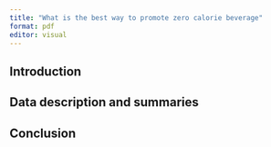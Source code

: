 ```yaml
---
title: "What is the best way to promote zero calorie beverage"
format: pdf
editor: visual
---
```


## Introduction

## Data description and summaries

## Conclusion

